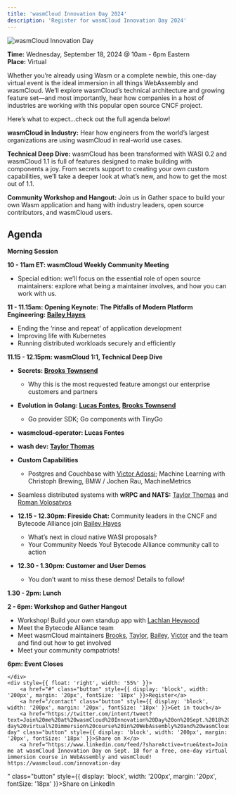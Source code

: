```yaml
---
title: 'wasmCloud Innovation Day 2024'
description: 'Register for wasmCloud Innovation Day 2024'
---
```


![wasmCloud Innovation Day](../../../static/pages/home/innovation-day/innovation-day.png)

**Time:** Wednesday, September 18, 2024 @ 10am - 6pm Eastern  
**Place:** Virtual

Whether you’re already using Wasm or a complete newbie, this one-day virtual event is the ideal immersion in all things WebAssembly and wasmCloud. We’ll explore wasmCloud’s technical architecture and growing feature set&mdash;and most importantly, hear how companies in a host of industries are working with this popular open source CNCF project.

Here’s what to expect…check out the full agenda below!

**wasmCloud in Industry:** Hear how engineers from the world’s largest organizations are using wasmCloud in real-world use cases.

**Technical Deep Dive:** wasmCloud has been transformed with WASI 0.2 and wasmCloud 1.1 is full of features designed to make building with components a joy. From secrets support to creating your own custom capabilities, we’ll take a deeper look at what’s new, and how to get the most out of 1.1.

**Community Workshop and Hangout:** Join us in Gather space to build your own Wasm application and hang with industry leaders, open source contributors, and wasmCloud users.

<div style={{ display: 'table', width: `1200px`, paddingTop: '20px' }}>
    <div style={{ float: 'left', width: '40%' }}>
        <h2>Agenda</h2>

**Morning Session** 

**10 - 11am ET: wasmCloud Weekly Community Meeting**

- Special edition: we’ll focus on the essential role of open source maintainers: explore what being a maintainer involves, and how you can work with us.

**11 - 11.15am: Opening Keynote:** **The Pitfalls of Modern Platform Engineering: [Bailey Hayes](https://github.com/ricochet)**

- Ending the ‘rinse and repeat’ of application development
- Improving life with Kubernetes
- Running distributed workloads securely and efficiently

**11.15 - 12.15pm: wasmCloud 1:1, Technical Deep Dive**

- **Secrets: [Brooks Townsend](https://github.com/brooksmtownsend)**
    - Why this is the most requested feature amongst our enterprise customers and partners
- **Evolution in Golang: [Lucas Fontes](https://github.com/lxfontes), [Brooks Townsend](https://github.com/brooksmtownsend)**
    - Go provider SDK; Go components with TinyGo
- **wasmcloud-operator: Lucas Fontes**
- **wash dev: [Taylor Thomas](https://github.com/thomastaylor312)**
- **Custom Capabilities**
    - Postgres and Couchbase with [Victor Adossi](https://github.com/t3hmrman); Machine Learning with Christoph Brewing, BMW / Jochen Rau, MachineMetrics
- Seamless distributed systems with **wRPC and NATS:** [Taylor Thomas](https://github.com/thomastaylor312) and [Roman Volosatvos](https://github.com/rvolosatovs)

- **12.15 - 12.30pm: Fireside Chat:** Community leaders in the CNCF and Bytecode Alliance join [Bailey Hayes](https://github.com/ricochet)
    - What’s next in cloud native WASI proposals?
    - Your Community Needs You! Bytecode Alliance community call to action
- **12.30 - 1.30pm: Customer and User Demos**
    - You don’t want to miss these demos! Details to follow!

**1.30 - 2pm: Lunch**

**2 - 6pm: Workshop and Gather Hangout**

- Workshop! Build your own standup app with [Lachlan Heywood](https://github.com/lachieh)
- Meet the Bytecode Alliance team
- Meet wasmCloud maintainers [Brooks](https://github.com/brooksmtownsend), [Taylor](https://github.com/thomastaylor312), [Bailey](https://github.com/ricochet), [Victor](https://github.com/t3hmrman) and the team and find out how to get involved
- Meet your community compatriots!

**6pm: Event Closes**

    </div>
    <div style={{ float: 'right', width: '55%' }}>
        <a href="#" class="button" style={{ display: 'block', width: '200px', margin: '20px', fontSize: '18px' }}>Register</a>
        <a href="/contact" class="button" style={{ display: 'block', width: '200px', margin: '20px', fontSize: '18px' }}>Get in touch</a>
        <a href="https://twitter.com/intent/tweet?text=Join%20me%20at%20wasmCloud%20Innovation%20Day%20on%20Sept.%2018%20for%20a%20free%2C%20one-day%20virtual%20immersion%20course%20in%20WebAssembly%20and%20wasmCloud!%20https%3A%2F%2Fwasmcloud.com%2Finnovation-day" class="button" style={{ display: 'block', width: '200px', margin: '20px', fontSize: '18px' }}>Share on X</a>
        <a href="https://www.linkedin.com/feed/?shareActive=true&text=Join me at wasmCloud Innovation Day on Sept. 18 for a free, one-day virtual immersion course in WebAssembly and wasmCloud! https://wasmcloud.com/innovation-day 
" class="button" style={{ display: 'block', width: '200px', margin: '20px', fontSize: '18px' }}>Share on LinkedIn</a>
    </div>    
</div> 





